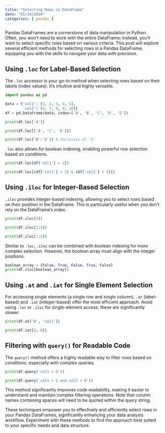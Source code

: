 ```yaml
---
title: "Selecting Rows in DataFrame"
date: "01/24/2024"
categories: [ pandas ]
---
```



Pandas DataFrames are a cornerstone of data manipulation in Python.  Often, you won't need to work with the entire DataFrame; instead, you'll want to select specific rows based on various criteria. This post will explore several efficient methods for selecting rows in a Pandas DataFrame, equipping you with the skills to navigate your data with precision.

## Using `.loc` for Label-Based Selection

The `.loc` accessor is your go-to method when selecting rows based on their labels (index values). It's intuitive and highly versatile.

```python
import pandas as pd

data = {'col1': [1, 2, 3, 4, 5],
        'col2': [6, 7, 8, 9, 10]}
df = pd.DataFrame(data, index=['A', 'B', 'C', 'D', 'E'])

print(df.loc['A'])

print(df.loc[['A', 'C', 'E']])

print(df.loc['B':'D']) # Inclusive of 'D'
```

`.loc` also allows for boolean indexing, enabling powerful row selection based on conditions.

```python
print(df.loc[df['col1'] > 2])

print(df.loc[(df['col1'] > 2) & (df['col2'] < 9)])
```


## Using `.iloc` for Integer-Based Selection

`.iloc` provides integer-based indexing, allowing you to select rows based on their position in the DataFrame.  This is particularly useful when you don't rely on the DataFrame's index.

```python
print(df.iloc[0])

print(df.iloc[1:4])

print(df.iloc[::2])
```

Similar to `.loc`, `.iloc` can be combined with boolean indexing for more complex selection. However, the boolean array must align with the integer positions.

```python
boolean_array = [False, True, False, True, False]
print(df.iloc[boolean_array])
```


## Using `.at` and `.iat` for Single Element Selection

For accessing single elements (a single row and single column),  `.at` (label-based) and `.iat` (integer-based) offer the most efficient approach.  Avoid using `.loc` or `.iloc` for single-element access; these are significantly slower.

```python
print(df.at['B', 'col1'])

print(df.iat[2, 0])
```


##  Filtering with `query()` for Readable Code

The `query()` method offers a highly readable way to filter rows based on conditions, especially with complex queries.

```python
print(df.query('col1 > 2'))

print(df.query('col1 > 2 and col2 < 9'))
```

This method significantly improves code readability, making it easier to understand and maintain complex filtering operations.  Note that column names containing spaces will need to be quoted within the query string.

These techniques empower you to effectively and efficiently select rows in your Pandas DataFrames, significantly enhancing your data analysis workflow.  Experiment with these methods to find the approach best suited to your specific needs and data structure.

